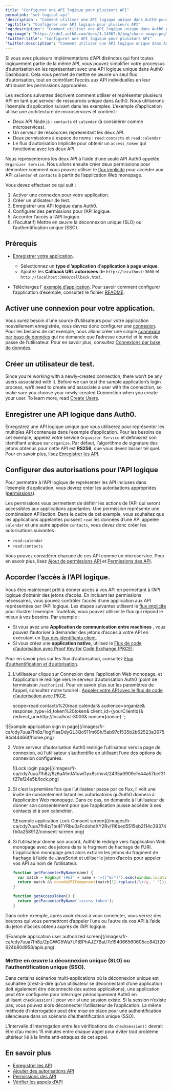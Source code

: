 ```yaml
---
title: "Configurer une API logique pour plusieurs API"
permalink: "set-logical-api"
'description': "Comment utiliser une API logique unique dans Auth0 pour représenter et contrôler l’accès à plusieurs API."
'og:title': "Configurer une API logique pour plusieurs API"
'og:description': "Comment utiliser une API logique unique dans Auth0 pour représenter et contrôler l’accès à plusieurs API."
'og:image': "https://cdn2.auth0.com/docs/1.14567.0/img/share-image.png"
'twitter:title': "Configurer une API logique pour plusieurs API"
'twitter:description': "Comment utiliser une API logique unique dans Auth0 pour représenter et contrôler l’accès à plusieurs API."
---
```



Si vous avez plusieurs implémentations d’API distinctes qui font toutes logiquement partie de la même API, vous pouvez simplifier votre processus d’autorisation en les représentant avec une API logique unique dans <Tooltip href="/docs/docs/fr-ca/glossary?term=auth0-dashboard" tip="Auth0 Dashboard
Principal produit d’Auth0 pour configurer vos services." cta="Voir le glossaire">Auth0 Dashboard</Tooltip>. Cela vous permet de mettre en œuvre un seul flux d’autorisation, tout en contrôlant l’accès aux API individuelles en leur attribuant les permissions appropriées.

Les sections suivantes décrivent comment utiliser et représenter plusieurs API en tant que serveur de ressources unique dans Auth0. Nous utiliserons l’exemple d’application suivant dans les exemples. L’exemple d’application utilise une architecture de microservices et contient :

* Deux API Node.js : `contacts` et `calendar` (à considérer comme microservices).
* Un serveur de ressources représentant les deux API.
* Deux permissions à espace de noms : `read:contacts` et `read:calendar`
* Le flux d’autorisation implicite pour obtenir un `access_token` qui fonctionne avec les deux API.

Nous représenterons les deux API à l’aide d’une seule API Auth0 appelée `Organizer Service`. Nous allons ensuite créer deux permissions pour démontrer comment vous pouvez utiliser le [flux implicite](/docs/fr-ca/get-started/authentication-and-authorization-flow/authorization-code-flow-with-pkce) pour accéder aux API `calendar` et `contacts` à partir de l’application Web monopage.

Vous devez effectuer ce qui suit :

1. Activer une connexion pour votre application.
2. Créer un utilisateur de test.
3. Enregistrer une API logique dans Auth0.
4. Configurer des permissions pour l’API logique.
5. Accorder l’accès à l’API logique.
6. (Facultatif) Mettre en œuvre la déconnexion unique (SLO) ou l’authentification unique (SSO).

## Prérequis

* [Enregistrer votre application](/docs/fr-ca/get-started/auth0-overview/create-applications/single-page-web-apps).

  + Sélectionnez un **type d ’application** d’**application à page unique**.
  + Ajoutez les **Callback URL autorisées** de `http://localhost:3000` et `http://localhost:3000/callback.html`.
* Téléchargez l’ [exemple d’application](https://github.com/auth0-samples/auth0-api-auth-implicit-sample). Pour savoir comment configurer l’application d’exemple, consultez le fichier [README](https://github.com/auth0-samples/auth0-api-auth-implicit-sample#readme).

## Activer une connexion pour votre application.

Vous aurez besoin d’une source d’utilisateurs pour votre application nouvellement enregistrée, vous devrez donc configurer une [connexion](/docs/fr-ca/connections). Pour les besoins de cet exemple, nous allons créer une simple [connexion par base de données](/docs/fr-ca/connections/database) qui ne demande que l’adresse courriel et le mot de passe de l’utilisateur. Pour en savoir plus, consultez [Connexions par base de données](/docs/fr-ca/get-started/applications/set-up-database-connections).

## Créer un utilisateur de test.

Since you’re working with a newly-created connection, there won’t be any users associated with it. Before we can test the sample application’s login process, we’ll need to create and associate a user with the connection, so make sure you choose your newly-created Connection when you create your user. To learn more, read [Create Users](/docs/fr-ca/manage-users/user-accounts/create-users).

## Enregistrer une API logique dans Auth0.

Enregistrez une API logique unique que vous utiliserez pour représenter les multiples API contenues dans l’exemple d’application. Pour les besoins de cet exemple, appelez votre service `Organizer Service` et définissez son identifiant unique sur `organize`. Par défaut, l’algorithme de signature des jetons obtenus pour cette API est **RS256**, que vous devez laisser tel quel. Pour en savoir plus, lisez [Enregistrer les API](/docs/fr-ca/get-started/auth0-overview/set-up-apis).

## Configurer des autorisations pour l’API logique

Pour permettre à l’API logique de représenter les API incluses dans l’exemple d’application, vous devrez créer les autorisations appropriées ([permissions](/docs/fr-ca/get-started/apis/scopes/api-scopes)).

Les permissions vous permettent de définir les actions de l’API qui seront accessibles aux applications appelantes. Une permission représente une combinaison API/action. Dans le cadre de cet exemple, vous souhaitez que les applications appelantes puissent `read` les données d’une API appelée `calendar` et une autre appelée `contacts`, vous devez donc créer les autorisations suivantes :

* `read:calendar`
* `read:contacts`

Vous pouvez considérer chacune de ces API comme un microservice. Pour en savoir plus, lisez [Ajout de permissions API](/docs/fr-ca/get-started/apis/add-api-permissions) et [Permissions des API](/docs/fr-ca/get-started/apis/scopes/api-scopes).

## Accorder l’accès à l’API logique.

Vous êtes maintenant prêt à donner accès à vos API en permettant à l’API logique d’obtenir des jetons d’accès. En incluant les permissions nécessaires, vous pouvez contrôler l’accès d’une application aux API représentées par l’API logique. Les étapes suivantes utilisent le [flux implicite](/docs/fr-ca/get-started/authentication-and-authorization-flow/implicit-flow-with-form-post) pour illustrer l’exemple. Toutefois, vous pouvez utiliser le flux qui répond le mieux à vos besoins. Par exemple :

* Si vous avez une **Application de communication entre machines** , vous pouvez l’autoriser à demander des jetons d’accès à votre API en exécutant un [flux des identifiants client](/docs/fr-ca/get-started/authentication-and-authorization-flow/client-credentials-flow).
* Si vous créez une **application native**, utilisez le [Flux de code d’autorisation avec Proof Key for Code Exchange (PKCE)](/docs/fr-ca/get-started/authentication-and-authorization-flow/authorization-code-flow-with-pkce).

Pour en savoir plus sur les flux d’autorisation, consultez [Flux d’authentification et d’autorisation](/docs/fr-ca/get-started/authentication-and-authorization-flow).

1. L’utilisateur clique sur Connexion dans l’application Web monopage, et l’application le redirige vers le serveur d’autorisation Auth0 (point de terminaison `/authorize`). Pour en savoir plus sur les paramètres de l’appel, consultez notre tutoriel : [Appeler votre API avec le flux de code d’autorisation avec PKCE](/docs/fr-ca/get-started/authentication-and-authorization-flow/authorization-code-flow-with-pkce/call-your-api-using-the-authorization-code-flow-with-pkce).

   

   scope=read:contacts%20read:calendar&
   audience=organize&
   response_type=id_token%20token&
   client_id={yourClientId}&
   redirect_uri=http://localhost:3000&
   nonce={nonce}
   `;

<AuthCodeBlock children={codeExample} language="text" lines />

   

   

   <Frame>![Example application sign in page](/images/fr-ca/cdy7uua7fh8z/1ogYIaeDdyGL3Qo511m6Sh/5ab97c1535b2b62523a367594d44d66f/home.png)</Frame>

2. Votre serveur d’autorisation Auth0 redirige l’utilisateur vers la page de connexion, où l’utilisateur s’authentifie en utilisant l’une des options de connexion configurées.

   <Frame>![Lock login page](/images/fr-ca/cdy7uua7fh8z/6z6aA5nfA1uwOyx8srhvvI/2435a0909cfe44a57bef3ff27ef24e5b/lock.png)</Frame>

3. Si c’est la première fois que l’utilisateur passe par ce flux, il voit une invite de consentement listant les autorisatoins qu’Auth0 donnera à l’application Web monopage. Dans ce cas, on demande à l’utilisateur de donner son consentement pour que l’application puisse accéder à ses contacts et à son calendrier.

   <Frame>![Example application Lock Consent screen](/images/fr-ca/cdy7uua7fh8z/1te4FYRbu0aFcdohdXY2Rv/116bed5515eb2114c39374fb0a258912/consent-screen.png)</Frame>

4. Si l’utilisateur donne son accord, Auth0 le redirige vers l’application Web monopage avec des jetons dans le fragment de hachage de l’URI. L’application monopage peut alors extraire les jetons du fragment de hachage à l’aide de JavaScript et utiliser le jeton d’accès pour appeler vos API au nom de l’utilisateur.

   ```javascript lines
   function getParameterByName(name) {
     var match = RegExp('[#&]' + name + '=([^&]*)').exec(window.location.hash);
     return match && decodeURIComponent(match[1].replace(/\+/g, ' '));
   }

   function getAccessToken() {
     return getParameterByName('access_token');
   }
   ```

   

   

Dans notre exemple, après avoir réussi à vous connecter, vous verrez des boutons qui vous permettront d’appeler l’une ou l’autre de vos API à l’aide du jeton d’accès obtenu auprès de l’API logique.

<Frame>![Example application user authorized screen](/images/fr-ca/cdy7uua7fh8z/2pGWG5Wa7U1tBPhAJZ7Bat/7e194066560605cc842f20624b80d958/apis.png)</Frame>

### Mettre en œuvre la déconnexion unique (SLO) ou l’authentification unique (SSO).

Dans certains scénarios multi-applications où la déconnexion unique est souhaitée (c’est-à-dire qu’un utilisateur se déconnectant d’une application doit également être déconnecté des autres applications), une application peut être configurée pour interroger périodiquement Auth0 en utilisant `checkSession()` pour voir si une session existe. Si la session n’existe pas, vous pouvez alors déconnecter l’utilisateur de l’application. La même méthode d’interrogation peut être mise en place pour une authentification silencieuse dans un scénario d’authentification unique (<Tooltip href="/docs/docs/fr-ca/glossary?term=single-sign-on" tip="Authentification unique (SSO)
Service qui, après qu’un utilisateur se soit connecté à une application, le connecte automatiquement à d’autres applications." cta="Voir le glossaire">SSO</Tooltip>).

L’intervalle d’interrogation entre les vérifications de `checkSession()` devrait être d’au moins 15 minutes entre chaque appel pour éviter tout problème ultérieur lié à la limite anti-attaques de cet appel.

## En savoir plus

* [Enregistrer les API](/docs/fr-ca/get-started/auth0-overview/set-up-apis)
* [Ajouter des autorisations API](/docs/fr-ca/get-started/apis/add-api-permissions)
* [Permissions des API](/docs/fr-ca/get-started/apis/scopes/api-scopes)
* [Vérifier les appels d’API](/docs/fr-ca/troubleshoot/authentication-issues/check-api-calls)